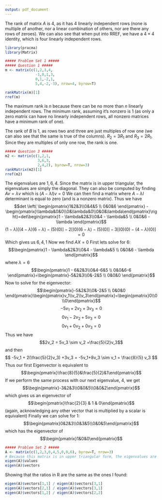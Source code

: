 ```yaml
---
output: pdf_document
---
```


\title{Week 3 Assignment--IS 605}
\author{Brett Burk}
\maketitle
\noindent\textbf{1.1}The rank of matrix $A$ is 4, as it has 4 linearly independent rows (none is multiple of another, nor a linear combination of others, nor are there any rows of zeroes). We can also see that when put into RREF, we have a $4 \times 4$ identity, which is four linearly independent rows. 

```r
library(pracma)
library(Matrix)
```

```r
##### Problem Set 1 #####
##### Question 1 #####
m <- matrix(c(1,2,3,4,
              -1,0,1,3,
              0,1,-2,1,
              5,4,-2,-3), nrow=4, byrow=T)

rankMatrix(m)[1]
rref(m)
```

\noindent\textbf{1.2} The maximum rank is $n$ because there can be no more than $n$ linearly independent rows. The minimum rank, assuming it's nonzero is 1 (as only a zero matrix can have no linearly independent rows, all nonzero matrices have a minimum rank of one).

\noindent\textbf{1.3} The rank of $B$ is 1, as rows two and three are just multiples of row one (we can also see that the same is true of the columns). $R_2=3R_1$ and $R_3=2R_1$. Since they are multiples of only one row, the rank is one.

```r
##### Question 3 #####
m2 <- matrix(c(1,2,1,
               3,6,3,
               2,4,2), byrow=T, nrow=3)
rankMatrix(m2)[1]
rref(m2)
```


\noindent\textbf{2} The eigenvalues are $1, 6, 4$. Since the matrix is in upper triangular, the eigenvalues are simply the diagonal. They can also be computed by finding $Av = \lambda v$ which is $(A - \lambda I)v = 0$ We can then find a matrix where $A - \lambda I$ determinant is equal to zero (and is a nonzero matrix).
Thus we have $$det \left( \begin{pmatrix}1&2&3\\0&4&5 \\ 0&0&6 \end{pmatrix} - \begin{pmatrix}\lambda&0&0\\0&\lambda&0\\0&0&\lambda\end{pmatrix}\right)=det\begin{pmatrix}1 - \lambda&2&3\\0&4 - \lambda&5 \\ 0&0&6 - \lambda \end{pmatrix}$$
$$ (1 - \lambda)[(4-\lambda)(6-\lambda)-(5)(0)]-2[(0)(6-\lambda)-(5)(0)]-3[(0)(0) - (4 - \lambda)(0)]=0
$$ Which gives us $6,4,1$
Now we find $AX=0$
First lets solve for $6$:
$$\begin{pmatrix}1 - \lambda&2&3\\0&4 - \lambda&5 \\ 0&0&6 - \lambda \end{pmatrix}$$ where $\lambda = 6$
$$\begin{pmatrix}1 - 6&2&3\\0&4-6&5 \\ 0&0&6-6 \end{pmatrix}=\begin{pmatrix}-5&2&3\\0&-2&5 \\ 0&0&0 \end{pmatrix}$$
Now to solve for the eigenvector:
$$\begin{pmatrix}-5&2&3\\0&-2&5 \\ 0&0&0 \end{pmatrix}\begin{pmatrix}v_1\\v_2\\v_3\end{pmatrix}=\begin{pmatrix}0\\0\\0\end{pmatrix}$$
$$-5v_1 + 2v_2 +3v_3=0$$
$$0v_1 - 2v_2 + 5v_3 = 0$$
$$0v_1 + 0v_2 + 0v_3 = 0$$
Thus we have $$2v_2 = 5v_3 \sim v_2 =\frac{5}{2}v_3$$
and then $$ -5v_1 + 2(\frac{5}{2}v_3) +3v_3 = -5v_1+8v_3 \sim v_1 = \frac{8}{5} v_3 $$
Thus our first Eigenvector is equivalent to $$\begin{pmatrix}\frac{8}{5}&\frac{5}{2}&1\end{pmatrix}$$ 
If we perform the same process with our next eigenvalue, 4, we get
$$\begin{pmatrix}-3&2&3\\0&0&5\\0&0&2\end{pmatrix}$$ which gives us an eigenvector of $$\begin{pmatrix}\frac{2}{3} & 1 & 0\end{pmatrix}$$ (again, acknowledging any other vector that is multiplied by a scalar is equivalent)
Finally we can solve for $1$:
$$\begin{pmatrix}0&2&3\\0&3&5\\0&0&5\end{pmatrix}$$ which has the eigenvector of $$\begin{pmatrix}1&0&0\end{pmatrix}$$
```r
##### Problem Set 2 #####
A <- matrix(c(1,2,3,0,4,5,0,0,6), byrow=T, nrow=3)
# Because this matrix is in upper triangular form, the eigenvalues are simply the diagonals: 6, 4, 1
eigen(A)$values
eigen(A)$vectors
```
Showing that the ratios in R are the same as the ones I found:
```r
eigen(A)$vectors[1,1] / eigen(A)$vectors[3,1]
eigen(A)$vectors[2,1] / eigen(A)$vectors[3,1]
eigen(A)$vectors[1,2] / eigen(A)$vectors[2,2]
```